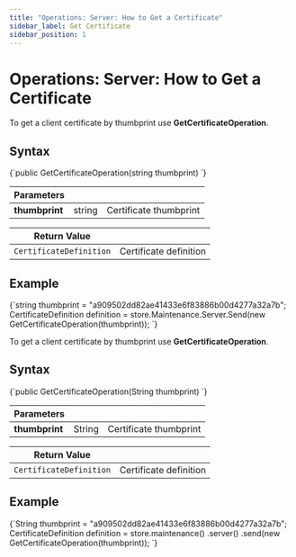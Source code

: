 ---
title: "Operations: Server: How to Get a Certificate"
sidebar_label: Get Certificate
sidebar_position: 1
---




# Operations: Server: How to Get a Certificate
<LanguageSwitcher supportedLanguages={supportedLanguages} />
<LanguageContent language="csharp">


To get a client certificate by thumbprint use **GetCertificateOperation**.

## Syntax

<TabItem value="something-something" label="get_cert_1">
<CodeBlock language="csharp">
{`public GetCertificateOperation(string thumbprint)
`}
</CodeBlock>
</TabItem>

| Parameters | | |
| ------------- | ------------- | ----- |
| **thumbprint** | string | Certificate thumbprint |

| Return Value | |
| ------------- | ----- |
| `CertificateDefinition` | Certificate definition |

## Example

<TabItem value="something-something" label="get_cert_2">
<CodeBlock language="csharp">
{`string thumbprint = "a909502dd82ae41433e6f83886b00d4277a32a7b";
CertificateDefinition definition = 
    store.Maintenance.Server.Send(new GetCertificateOperation(thumbprint));
`}
</CodeBlock>
</TabItem>

</LanguageContent>
<LanguageContent language="java">


To get a client certificate by thumbprint use **GetCertificateOperation**.

## Syntax

<TabItem value="something-something" label="get_cert_1">
<CodeBlock language="java">
{`public GetCertificateOperation(String thumbprint)
`}
</CodeBlock>
</TabItem>

| Parameters | | |
| ------------- | ------------- | ----- |
| **thumbprint** | String | Certificate thumbprint |

| Return Value | |
| ------------- | ----- |
| `CertificateDefinition` | Certificate definition |

## Example

<TabItem value="something-something" label="get_cert_2">
<CodeBlock language="java">
{`String thumbprint = "a909502dd82ae41433e6f83886b00d4277a32a7b";
CertificateDefinition definition = store.maintenance()
    .server()
    .send(new GetCertificateOperation(thumbprint));
`}
</CodeBlock>
</TabItem>

</LanguageContent>